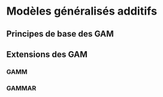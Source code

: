 # Modèles généralisés additifs  {#chap09}

## Principes de base des GAM {#sect091}

## Extensions des GAM {#sect092}

### GAMM {#sect0921}
### GAMMAR {#sect0922}
